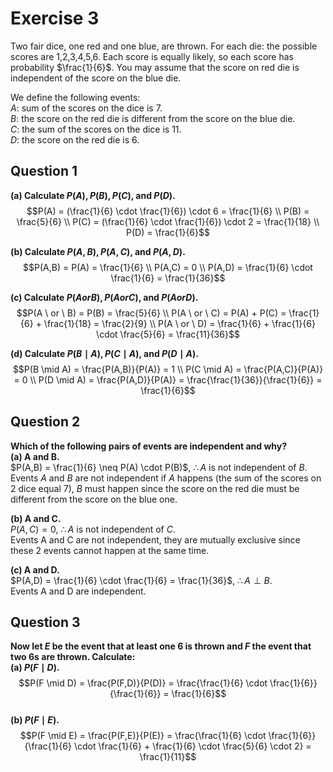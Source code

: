 # Exercise 3

Two fair dice, one red and one blue, are thrown. For each die: the possible scores are 1,2,3,4,5,6. Each
score is equally likely, so each score has probability $\frac{1}{6}$. You may assume that the score on red die is
independent of the score on the blue die.

We define the following events: \
$A$: sum of the scores on the dice is 7. \
$B$: the score on the red die is different from the score on the blue die. \
$C$: the sum of the scores on the dice is 11. \
$D$: the score on the red die is 6. \

## Question 1
**(a) Calculate $P(A), P(B), P(C)$, and $P(D)$.**
$$P(A) = (\frac{1}{6} \cdot \frac{1}{6}) \cdot 6 = \frac{1}{6} \\
P(B) = \frac{5}{6} \\
P(C) = (\frac{1}{6} \cdot \frac{1}{6}) \cdot 2 = \frac{1}{18} \\
P(D) = \frac{1}{6}$$

**(b) Calculate $P(A,B), P(A,C)$, and $P(A,D)$.**
$$P(A,B) = P(A) = \frac{1}{6} \\
P(A,C) = 0 \\
P(A,D) = \frac{1}{6} \cdot \frac{1}{6} = \frac{1}{36}$$

**(c) Calculate $P(A or B), P(A or C)$, and $P(A or D)$.**
$$P(A \ or \ B) = P(B) = \frac{5}{6} \\
P(A \ or \  C) = P(A) + P(C) = \frac{1}{6} + \frac{1}{18} = \frac{2}{9} \\
P(A \ or \ D) = \frac{1}{6} + \frac{1}{6} \cdot \frac{5}{6} = \frac{11}{36}$$

**(d) Calculate $P(B \mid A), P(C \mid A)$, and $P(D \mid A)$.**
$$P(B \mid A) = \frac{P(A,B)}{P(A)} = 1 \\
P(C \mid A) = \frac{P(A,C)}{P(A)} = 0 \\
P(D \mid A) = \frac{P(A,D)}{P(A)} = \frac{\frac{1}{36}}{\frac{1}{6}} = \frac{1}{6}$$

## Question 2
**Which of the following pairs of events are independent and why?** \
**(a) A and B.** \
$P(A,B) = \frac{1}{6} \neq P(A) \cdot P(B)$, $\therefore A$ is not independent of $B$. \
Events $A$ and $B$ are not independent if $A$ happens (the sum of the scores on 2 dice equal 7), $B$ must happen since the score on the red die must be different from the score on the blue one. \

**(b) A and C.** \
$P(A,C) = 0$, $\therefore A$ is not independent of $C$. \
Events A and C are not independent, they are mutually exclusive since these 2 events cannot happen at the same time. \

**(c) A and D.** \
$P(A,D) = \frac{1}{6} \cdot \frac{1}{6} = \frac{1}{36}$, $\therefore A \perp B$. \
Events A and D are independent.

## Question 3
**Now let $E$ be the event that at least one 6 is thrown and $F$ the event that two 6s are thrown. Calculate:** \
**(a) $P(F \mid D)$.** \
$$P(F \mid D) = \frac{P(F,D)}{P(D)} = \frac{\frac{1}{6} \cdot \frac{1}{6}}{\frac{1}{6}} = \frac{1}{6}$$ \
**(b) $P(F \mid E)$.** \
$$P(F \mid E) = \frac{P(F,E)}{P(E)} = \frac{\frac{1}{6} \cdot \frac{1}{6}}{\frac{1}{6} \cdot \frac{1}{6} + \frac{1}{6} \cdot \frac{5}{6} \cdot 2} = \frac{1}{11}$$
 